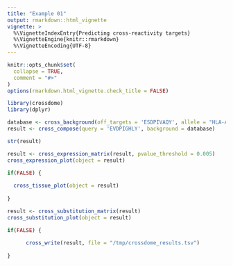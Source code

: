 ```yaml
---
title: "Example 01"
output: rmarkdown::html_vignette
vignette: >
  %\VignetteIndexEntry{Predicting cross-reactivity targets}
  %\VignetteEngine{knitr::rmarkdown}
  %\VignetteEncoding{UTF-8}
---
```


```r

knitr::opts_chunk$set(
  collapse = TRUE,
  comment = "#>"
)
options(rmarkdown.html_vignette.check_title = FALSE)
```

```r

library(crossdome)
library(dplyr)

database <- cross_background(off_targets = 'ESDPIVAQY', allele = "HLA-A*01:01")
result <- cross_compose(query = 'EVDPIGHLY', background = database)

```

```r

str(result)

```

```r

result <- cross_expression_matrix(result, pvalue_threshold = 0.005)
cross_expression_plot(object = result)

```

```r

if(FALSE) {
  
  cross_tissue_plot(object = result)
  
}
```

```r

result <- cross_substitution_matrix(result)
cross_substitution_plot(object = result)

```

```r

if(FALSE) {
  
      cross_write(result, file = "/tmp/crossdome_results.tsv")
  
}

```

